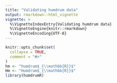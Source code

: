 ```yaml
---
title: "Validating humdrum data"
output: rmarkdown::html_vignette
vignette: >
  %\VignetteIndexEntry{Validating humdrum data}
  %\VignetteEngine{knitr::rmarkdown}
  %\VignetteEncoding{UTF-8}
---
```


```r
knitr::opts_chunk$set(
  collapse = TRUE,
  comment = "#>"
)
hm <- "humdrum$_{\\mathbb{R}}$"
Hm <- "Humdrum$_{\\mathbb{R}}$"
library(humdrumR)
```

